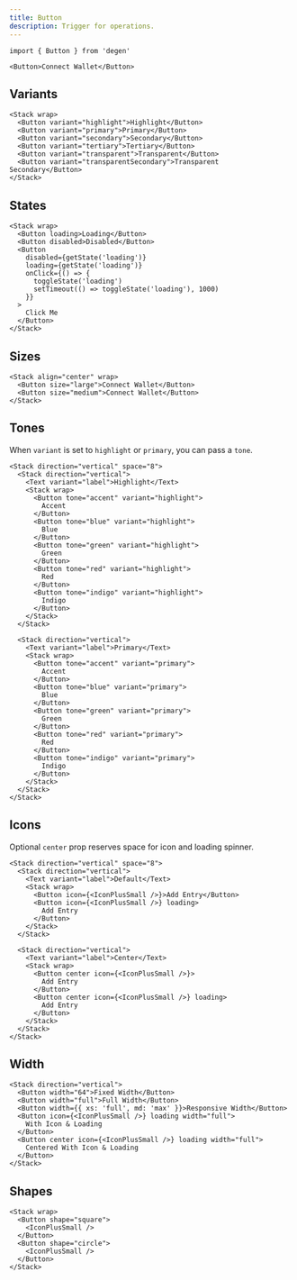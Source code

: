 ```yaml
---
title: Button
description: Trigger for operations.
---
```


```tsx
import { Button } from 'degen'
```

```tsx expand=true live=true
<Button>Connect Wallet</Button>
```

## Variants

```tsx live=true
<Stack wrap>
  <Button variant="highlight">Highlight</Button>
  <Button variant="primary">Primary</Button>
  <Button variant="secondary">Secondary</Button>
  <Button variant="tertiary">Tertiary</Button>
  <Button variant="transparent">Transparent</Button>
  <Button variant="transparentSecondary">Transparent Secondary</Button>
</Stack>
```

## States

```tsx live=true
<Stack wrap>
  <Button loading>Loading</Button>
  <Button disabled>Disabled</Button>
  <Button
    disabled={getState('loading')}
    loading={getState('loading')}
    onClick={() => {
      toggleState('loading')
      setTimeout(() => toggleState('loading'), 1000)
    }}
  >
    Click Me
  </Button>
</Stack>
```

## Sizes

```tsx live=true
<Stack align="center" wrap>
  <Button size="large">Connect Wallet</Button>
  <Button size="medium">Connect Wallet</Button>
</Stack>
```

## Tones

When `variant` is set to `highlight` or `primary`, you can pass a `tone`.

```tsx live=true
<Stack direction="vertical" space="8">
  <Stack direction="vertical">
    <Text variant="label">Highlight</Text>
    <Stack wrap>
      <Button tone="accent" variant="highlight">
        Accent
      </Button>
      <Button tone="blue" variant="highlight">
        Blue
      </Button>
      <Button tone="green" variant="highlight">
        Green
      </Button>
      <Button tone="red" variant="highlight">
        Red
      </Button>
      <Button tone="indigo" variant="highlight">
        Indigo
      </Button>
    </Stack>
  </Stack>

  <Stack direction="vertical">
    <Text variant="label">Primary</Text>
    <Stack wrap>
      <Button tone="accent" variant="primary">
        Accent
      </Button>
      <Button tone="blue" variant="primary">
        Blue
      </Button>
      <Button tone="green" variant="primary">
        Green
      </Button>
      <Button tone="red" variant="primary">
        Red
      </Button>
      <Button tone="indigo" variant="primary">
        Indigo
      </Button>
    </Stack>
  </Stack>
</Stack>
```

## Icons

Optional `center` prop reserves space for icon and loading spinner.

```tsx live=true
<Stack direction="vertical" space="8">
  <Stack direction="vertical">
    <Text variant="label">Default</Text>
    <Stack wrap>
      <Button icon={<IconPlusSmall />}>Add Entry</Button>
      <Button icon={<IconPlusSmall />} loading>
        Add Entry
      </Button>
    </Stack>
  </Stack>

  <Stack direction="vertical">
    <Text variant="label">Center</Text>
    <Stack wrap>
      <Button center icon={<IconPlusSmall />}>
        Add Entry
      </Button>
      <Button center icon={<IconPlusSmall />} loading>
        Add Entry
      </Button>
    </Stack>
  </Stack>
</Stack>
```

## Width

```tsx live=true
<Stack direction="vertical">
  <Button width="64">Fixed Width</Button>
  <Button width="full">Full Width</Button>
  <Button width={{ xs: 'full', md: 'max' }}>Responsive Width</Button>
  <Button icon={<IconPlusSmall />} loading width="full">
    With Icon & Loading
  </Button>
  <Button center icon={<IconPlusSmall />} loading width="full">
    Centered With Icon & Loading
  </Button>
</Stack>
```

## Shapes

```tsx live=true
<Stack wrap>
  <Button shape="square">
    <IconPlusSmall />
  </Button>
  <Button shape="circle">
    <IconPlusSmall />
  </Button>
</Stack>
```
